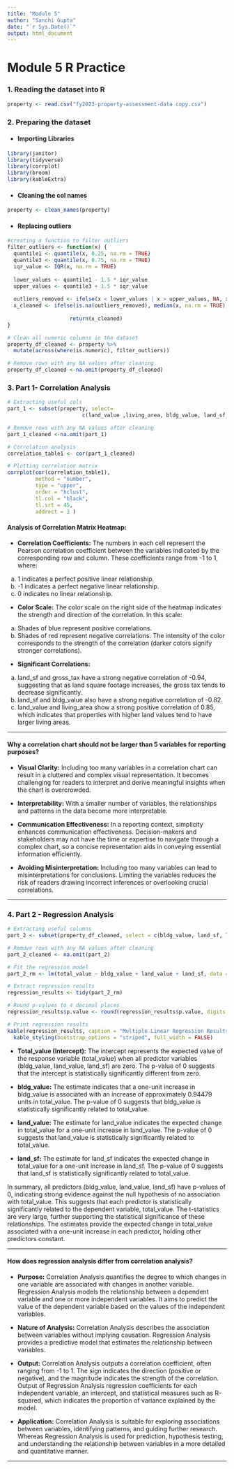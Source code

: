 ```yaml
---
title: "Module 5"
author: "Sanchi Gupta"
date: "`r Sys.Date()`"
output: html_document
---
```



# Module 5 R Practice
### 1. Reading the dataset into R
```r
property <- read.csv("fy2023-property-assessment-data copy.csv")
```

### 2. Preparing the dataset
* #### Importing Libraries
```r
library(janitor)
library(tidyverse)
library(corrplot)
library(broom)
library(kableExtra)
```

* #### Cleaning the col names 
```r
property <- clean_names(property)
```

* #### Replacing outliers
```r
#creating a function to filter outliers
filter_outliers <- function(x) {
  quantile1 <- quantile(x, 0.25, na.rm = TRUE)
  quantile3 <- quantile(x, 0.75, na.rm = TRUE)
  iqr_value <- IQR(x, na.rm = TRUE)
  
  lower_values <- quantile1 - 1.5 * iqr_value
  upper_values <- quantile3 + 1.5 * iqr_value
  
  outliers_removed <- ifelse(x < lower_values | x > upper_values, NA, x)
  x_cleaned <- ifelse(is.na(outliers_removed), median(x, na.rm = TRUE), outliers_removed) 
  
                    return(x_cleaned)
}

# Clean all numeric columns in the dataset
property_df_cleaned <- property %>%
  mutate(across(where(is.numeric), filter_outliers))

# Remove rows with any NA values after cleaning
property_df_cleaned <-na.omit(property_df_cleaned)

```

### 3. Part 1- Correlation Analysis
```r
# Extracting useful cols
part_1 <- subset(property, select= 
                        c(land_value ,living_area, bldg_value, land_sf, gross_tax))

# Remove rows with any NA values after cleaning                    
part_1_cleaned <-na.omit(part_1)    

# Correlation analysis
correlation_table1 <- cor(part_1_cleaned)

# Plotting correlation matrix
corrplot(cor(correlation_table1), 
         method = "number",
         type = "upper",
         order = "hclust",
         tl.col = "black",
         tl.srt = 45, 
         addrect = 3 )
```

#### Analysis of Correlation Matrix Heatmap:

* **Correlation Coefficients:** 
The numbers in each cell represent the Pearson correlation coefficient between the variables indicated by the corresponding row and column. These coefficients range from -1 to 1, 
where:

 a. 1 indicates a perfect positive linear relationship.
 b. -1 indicates a perfect negative linear relationship.
 c. 0 indicates no linear relationship.


* **Color Scale:** 
The color scale on the right side of the heatmap indicates the strength and direction of the correlation. In this scale:
a. Shades of blue represent positive correlations.
b. Shades of red represent negative correlations.
The intensity of the color corresponds to the strength of the correlation (darker colors signify stronger correlations).


* **Significant Correlations:**

a. land_sf and gross_tax have a strong negative correlation of -0.94, suggesting that as land square footage increases, the gross tax tends to decrease significantly.
b. land_sf and bldg_value also have a strong negative correlation of -0.82.
c. land_value and living_area show a strong positive correlation of 0.85, which indicates that properties with higher land values tend to have larger living areas.

-----

#### Why a correlation chart should not be larger than 5 variables for reporting purposes?

* **Visual Clarity:** Including too many variables in a correlation chart can result in a cluttered and complex visual representation. It becomes challenging for readers to interpret and derive meaningful insights when the chart is overcrowded.

* **Interpretability:** With a smaller number of variables, the relationships and patterns in the data become more interpretable. 

* **Communication Effectiveness:** In a reporting context, simplicity enhances communication effectiveness. Decision-makers and stakeholders may not have the time or expertise to navigate through a complex chart, so a concise representation aids in conveying essential information efficiently.

* **Avoiding Misinterpretation:** Including too many variables can lead to misinterpretations for conclusions. Limiting the variables reduces the risk of readers drawing incorrect inferences or overlooking crucial correlations.


-------

### 4. Part 2 - Regression Analysis
```r
# Extracting useful columns
part_2 <- subset(property_df_cleaned, select = c(bldg_value, land_sf, land_value, total_value))

# Remove rows with any NA values after cleaning
part_2_cleaned <- na.omit(part_2)

# Fit the regression model
part_2_rm <- lm(total_value ~ bldg_value + land_value + land_sf, data = part_2_cleaned)

# Extract regression results
regression_results <- tidy(part_2_rm)

# Round p-values to 4 decimal places
regression_results$p.value <- round(regression_results$p.value, digits = 15)

# Print regression results
kable(regression_results, caption = "Multiple Linear Regression Results") %>%
  kable_styling(bootstrap_options = "striped", full_width = FALSE)

```

* **Total_value (Intercept):**
The intercept represents the expected value of the response variable (total_value) when all predictor variables (bldg_value, land_value, land_sf) are zero. The p-value of 0 suggests that the intercept is statistically significantly different from zero.

* **bldg_value:**
The estimate indicates that a one-unit increase in bldg_value is associated with an increase of approximately 0.94479 units in total_value. The p-value of 0 suggests that bldg_value is statistically significantly related to total_value.

* **land_value:**
The estimate for land_value indicates the expected change in total_value for a one-unit increase in land_value. The p-value of 0 suggests that land_value is statistically significantly related to total_value.

* **land_sf:**
The estimate for land_sf indicates the expected change in total_value for a one-unit increase in land_sf. The p-value of 0 suggests that land_sf is statistically significantly related to total_value.


In summary, all predictors (bldg_value, land_value, land_sf) have p-values of 0, indicating strong evidence against the null hypothesis of no association with total_value. This suggests that each predictor is statistically significantly related to the dependent variable, total_value. The t-statistics are very large, further supporting the statistical significance of these relationships. The estimates provide the expected change in total_value associated with a one-unit increase in each predictor, holding other predictors constant.

------

#### How does regression analysis differ from correlation analysis?

* **Purpose:**
Correlation Analysis quantifies the degree to which changes in one variable are associated with changes in another variable. Regression Analysis models the relationship between a dependent variable and one or more independent variables. It aims to predict the value of the dependent variable based on the values of the independent variables.


* **Nature of Analysis:**
Correlation Analysis describes the association between variables without implying causation. 
Regression Analysis provides a predictive model that estimates the relationship between variables. 

* **Output:**
Correlation Analysis outputs a correlation coefficient, often ranging from -1 to 1. The sign indicates the direction (positive or negative), and the magnitude indicates the strength of the correlation.
Output of Regression Analysis regression coefficients for each independent variable, an intercept, and statistical measures such as R-squared, which indicates the proportion of variance explained by the model.

* **Application:**
Correlation Analysis is suitable for exploring associations between variables, identifying patterns, and guiding further research. Whereas Regression Analysis is used for prediction, hypothesis testing, and understanding the relationship between variables in a more detailed and quantitative manner.

------